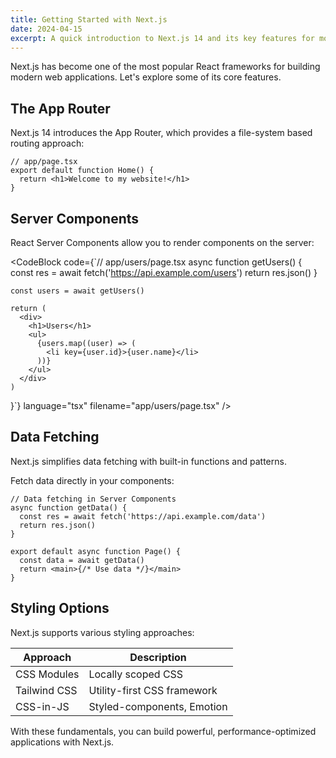 ```yaml
---
title: Getting Started with Next.js
date: 2024-04-15
excerpt: A quick introduction to Next.js 14 and its key features for modern web development.
---
```


Next.js has become one of the most popular React frameworks for building modern web applications. Let's explore some of its core features.

## The App Router

Next.js 14 introduces the App Router, which provides a file-system based routing approach:

```tsx
// app/page.tsx
export default function Home() {
  return <h1>Welcome to my website!</h1>
}
```

## Server Components

React Server Components allow you to render components on the server:

<CodeBlock
  code={`// app/users/page.tsx
async function getUsers() {
    const res = await fetch('https://api.example.com/users')
    return res.json()
}

    const users = await getUsers()

    return (
      <div>
        <h1>Users</h1>
        <ul>
          {users.map((user) => (
            <li key={user.id}>{user.name}</li>
          ))}
        </ul>
      </div>
    )

}`}
language="tsx"
filename="app/users/page.tsx"
/>

## Data Fetching

<Callout type="info" title="Data Fetching">
  Next.js simplifies data fetching with built-in functions and patterns.
</Callout>

Fetch data directly in your components:

```tsx
// Data fetching in Server Components
async function getData() {
  const res = await fetch('https://api.example.com/data')
  return res.json()
}

export default async function Page() {
  const data = await getData()
  return <main>{/* Use data */}</main>
}
```

## Styling Options

Next.js supports various styling approaches:

| Approach     | Description                 |
| ------------ | --------------------------- |
| CSS Modules  | Locally scoped CSS          |
| Tailwind CSS | Utility-first CSS framework |
| CSS-in-JS    | Styled-components, Emotion  |

With these fundamentals, you can build powerful, performance-optimized applications with Next.js.
